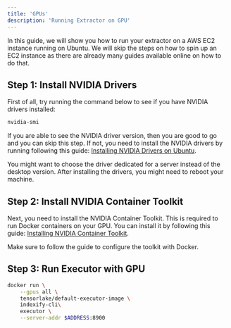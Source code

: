 ```yaml
---
title: 'GPUs'
description: 'Running Extractor on GPU'
---
```

In this guide, we will show you how to run your extractor on a AWS EC2 instance running on Ubuntu. We will skip the steps on how to spin up an EC2 instance as there are already many guides available online on how to do that.

## Step 1: Install NVIDIA Drivers

First of all, try running the command below to see if you have NVIDIA drivers installed:

```bash
nvidia-smi
```

If you are able to see the NVIDIA driver version, then you are good to go and you can skip this step. 
If not, you need to install the NVIDIA drivers by running following this guide: 
[Installing NVIDIA Drivers on Ubuntu](https://ubuntu.com/server/docs/nvidia-drivers-installation).

You might want to choose the driver dedicated for a server instead of the desktop version. 
After installing the drivers, you might need to reboot your machine.

## Step 2: Install NVIDIA Container Toolkit

Next, you need to install the NVIDIA Container Toolkit. This is required to run Docker containers on your GPU. 
You can install it by following this guide: [Installing NVIDIA Container Toolkit](https://docs.nvidia.com/datacenter/cloud-native/container-toolkit/latest/install-guide.html).

Make sure to follow the guide to configure the toolkit with Docker.

## Step 3: Run Executor with GPU

```sh
docker run \
    --gpus all \
    tensorlake/default-executor-image \
    indexify-cli\
    executor \
    --server-addr $ADDRESS:8900
```
